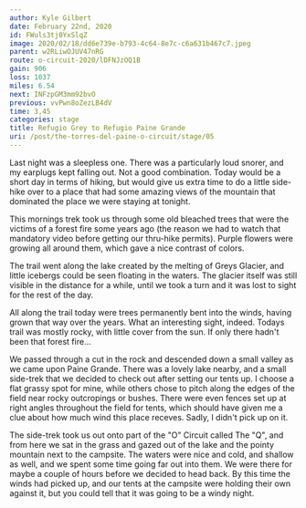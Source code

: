 ```yaml
---
author: Kyle Gilbert
date: February 22nd, 2020
id: FWuls3tj0YxSlqZ
image: 2020/02/18/dd6e739e-b793-4c64-8e7c-c6a631b467c7.jpeg
parent: w2RLiwOJUV47nRG
route: o-circuit-2020/lDFNJzOQ1B
gain: 906
loss: 1037
miles: 6.54
next: INFzpGM3mm92bvO
previous: vvPwn8oZezLB4dV
time: 3,45
categories: stage
title: Refugio Grey to Refugio Paine Grande
uri: /post/the-torres-del-paine-o-circuit/stage/05
---
```


<Stats />

<Route />

Last night was a sleepless one. There was a particularly loud snorer, and my
earplugs kept falling out. Not a good combination. Today would be a short day
in terms of hiking, but would give us extra time to do a little side-hike
over to a place that had some amazing views of the mountain that dominated
the place we were staying at tonight.

This mornings trek took us through some old bleached trees that were the victims
of a forest fire some years ago (the reason we had to watch that mandatory video
before getting our thru-hike permits). Purple flowers were growing all around
them, which gave a nice contrast of colors.

The trail went along the lake created by the melting of Greys Glacier, and
little icebergs could be seen floating in the waters. The glacier itself was
still visible in the distance for a while, until we took a turn and it was
lost to sight for the rest of the day.

All along the trail today were trees permanently bent into the winds, having
grown that way over the years. What an interesting sight, indeed. Todays trail
was mostly rocky, with little cover from the sun. If only there hadn't been
that forest fire...

We passed through a cut in the rock and descended down a small valley as we
came upon Paine Grande. There was a lovely lake nearby, and a small side-trek
that we decided to check out after setting our tents up. I choose a flat grassy
spot for mine, while others chose to pitch along the edges of the field near
rocky outcropings or bushes. There were even fences set up at right angles
throughout the field for tents, which should have given me a clue about how
much wind this place receves. Sadly, I didn't pick up on it.

The side-trek took us out onto part of the "O" Circuit called The "Q", and from
here we sat in the grass and gazed out of the lake and the pointy mountain
next to the campsite. The waters were nice and cold, and shallow as well, and we
spent some time going far out into them. We were there for maybe a couple of hours
before we decided to head back. By this time the winds had picked up, and
our tents at the campsite were holding their own against it, but you could tell
that it was going to be a windy night.

